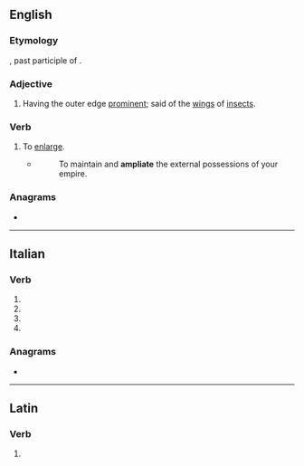 ==English==

===Etymology===
{{etyl|la|en}} {{lena}} {{m|la|ampliatus}}, past participle of {{m|la|ampliare||to make wider}}.

===Adjective===
{{en-adj}}

# {{lb|en|zoology}} Having the outer edge [[prominent]]; said of the [[wing]]s of [[insect]]s.

===Verb===
{{en-verb|ampliat}}

# {{lb|en|transitive|obsolete}} To [[enlarge]].
#* {{rfdate||and other bibliographic particulars}} {{w|Nicholas Udall}}
#*: To maintain and '''ampliate''' the external possessions of your empire.

{{Webster 1913}}

===Anagrams===
* {{anagrams|en|a=aaeilmpt|Palamite}}

----

==Italian==

===Verb===
{{head|it|verb form|cat2=past participle forms}}

# {{inflection of|ampliare||2|p|pres|indc|lang=it}}
# {{inflection of|ampliare||2|p|impr|lang=it}}
# {{inflection of|ampliare||2|p|pres|subj|lang=it}}
# {{feminine plural of|ampliato|lang=it}}

===Anagrams===
* {{l|it|impalate}}

----

==Latin==

===Verb===
{{la-verb-form|ampliāte}}

# {{inflection of|ampliō||1|p|pres|actv|impr|lang=la}}